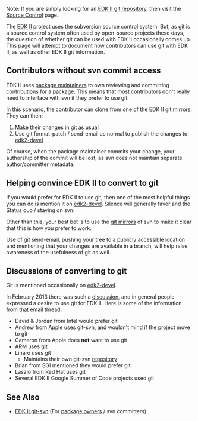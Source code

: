 Note: If you are simply looking for an
[[Source Control|EDK II git repository]],
then visit the [[Source Control]] page.

The [http://tianocore.github.io/edk2.html EDK II] project uses the subversion source control system.
But, as [http://git-scm.org git] is a source control system often
used by open-source projects these days, the question of whether git
can be used with EDK II occasionally comes up.
This page will attempt to document how contributors can use git with
EDK II, as well as other EDK II git information.

== Contributors without svn commit access ==

EDK II uses [[EDKII Packages|package maintainers]] to own
reviewing and committing contributions for a package. This
means that most contributors don't really need to interface
with svn if they prefer to use git.

In this scenario, the contributor can clone from one of the
EDK II [[Source Control|git mirrors]]. They can then:
# Make their changes in git as usual
# Use git format-patch / send-email as normal to publish the changes to [[edk2-devel]]

Of course, when the package maintainer commits your change,
your authorship of the commit will be lost, as svn does not
maintain separate author/committer metadata.

== Helping convince EDK II to convert to git ==

If you would prefer for EDK II to use git, then one of the
most helpful things you can do is mention it on [[edk2-devel]].
Silence will generally favor and the Status quo / staying on svn.

Other than this, your best bet is to use the
[[Source Control|git mirrors]] of svn to make it clear that
this is how you prefer to work.

Use of git send-email, pushing your tree to a publicly accessible
location and mentioning that your changes are available in a
branch, will help raise awareness of the usefulness of git as well.

== Discussions of converting to git ==

Git is mentioned occasionally on [[edk2-devel]].

In February 2013 there was such a
[https://sourceforge.net/mailarchive/message.php?msg_id=30431526 discussion],
and in general people expressed a desire to use git for EDK II.
Here is some of the information from that email thread:
* David & Jordan from Intel would prefer git
* Andrew from Apple uses git-svn, and wouldn't mind if the project move to git
* Cameron from Apple does '''not''' want to use git
* ARM uses git
* Linaro uses git
** Maintains their own git-svn [http://git.linaro.org/gitweb?p=mirror/edk2/edk2.git;a=summary repository]
* Brian from SGI mentioned they would prefer git
* Laszlo from Red Hat uses git
* Several EDK II Google Summer of Code projects used git

== See Also ==
* [[EDK II git-svn]] (For [[EDKII Packages|package owners]] / svn committers)

<!-- [[Category:EDKII]] -->
<!-- [[Category:git]] -->